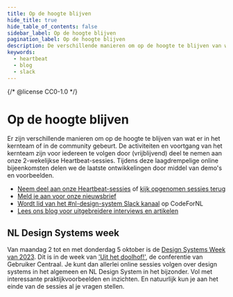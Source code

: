 ```yaml
---
title: Op de hoogte blijven
hide_title: true
hide_table_of_contents: false
sidebar_label: Op de hoogte blijven
pagination_label: Op de hoogte blijven
description: De verschillende manieren om op de hoogte te blijven van wat er in het kernteam of in de community gebeurt.
keywords:
  - heartbeat
  - blog
  - slack
---
```


{/* @license CC0-1.0 */}

# Op de hoogte blijven

Er zijn verschillende manieren om op de hoogte te blijven van wat er in het kernteam of in de community gebeurt.
De activiteiten en voortgang van het kernteam zijn voor iedereen te volgen door (vrijblijvend) deel te nemen aan onze 2-wekelijkse Heartbeat-sessies. Tijdens deze laagdrempelige online bijeenkomsten delen we de laatste ontwikkelingen door middel van demo's en voorbeelden.

- [Neem deel aan onze Heartbeat-sessies](https://www.gebruikercentraal.nl/agenda/soort/nl-design-system/) of [kijk opgenomen sessies terug](/events/heartbeat)
- [Meld je aan voor onze nieuwsbrief](https://designsystem.gebruikercentraal.nl/nieuwsbrieven/)
- [Wordt lid van het #nl-design-system Slack kanaal](https://praatmee.codefor.nl) op CodeForNL
- [Lees ons blog voor uitgebreidere interviews en artikelen](https://designsystem.gebruikercentraal.nl/blogs-nieuws)

## NL Design Systems week

Van maandag 2 tot en met donderdag 5 oktober is de [Design Systems Week van 2023](/events/design-systems-week-2023/overzicht).
Dit is in de week van ['Uit het doolhof!'](https://www.gebruikercentraal.nl/agenda/gebruiker-centraal-conferentie-2023-uit-het-doolhof/), de conferentie van Gebruiker Centraal. Je kunt dan allerlei online sessies volgen over design systems in het algemeen en NL Design System in het bijzonder. Vol met interessante praktijkvoorbeelden en inzichten. En natuurlijk kun je aan het einde van de sessies al je vragen stellen.

<NewsletterSignUp
  listId="ceamfdjtu3"
  emailFieldId="2x8bD6GMu5"
  firstNameFieldId="40GfQGdmHU"
  thanksPage="https://nldesignsystem.nl/project/blijf-op-de-hoogte/nieuwsbrief/bedankt"
  laPostaId="iyihtuzpiq"
/>
